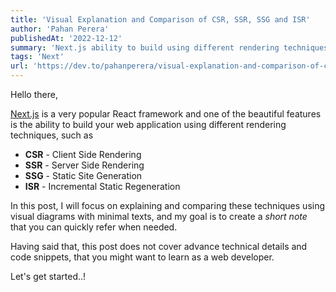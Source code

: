 ```yaml
---
title: 'Visual Explanation and Comparison of CSR, SSR, SSG and ISR'
author: 'Pahan Perera'
publishedAt: '2022-12-12'
summary: 'Next.js ability to build using different rendering techniques'
tags: 'Next'
url: 'https://dev.to/pahanperera/visual-explanation-and-comparison-of-csr-ssr-ssg-and-isr-34ea'
---
```


Hello there,

[Next.js](https://nextjs.org/) is a very popular React framework and one of the beautiful features is the ability to build your web application using different rendering techniques, such as

- **CSR** - Client Side Rendering
- **SSR** - Server Side Rendering
- **SSG** - Static Site Generation
- **ISR** - Incremental Static Regeneration

In this post, I will focus on explaining and comparing these techniques using visual diagrams with minimal texts, and my goal is to create a _short note_ that you can quickly refer when needed.

Having said that, this post does not cover advance technical details and code snippets, that you might want to learn as a web developer.

Let's get started..!
